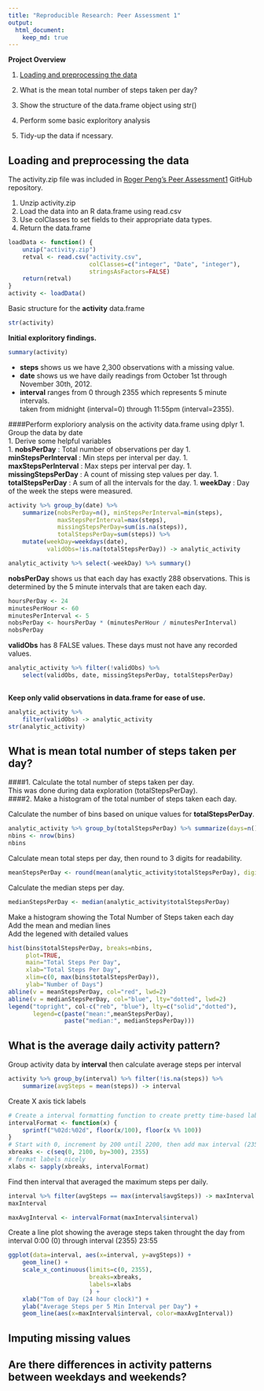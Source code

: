 ```yaml
---
title: "Reproducible Research: Peer Assessment 1"
output: 
  html_document:
    keep_md: true
---
```

__Project Overview__

1. [Loading and preprocessing the data][]

2. What is the mean total number of steps taken per day?

3. Show the structure of the data.frame object using str()

4. Perform some basic exploritory analysis

5. Tidy-up the data if ncessary.

## Loading and preprocessing the data
The activity.zip file was included in
[Roger Peng's Peer Assessment1][1] GitHub repository.


1. Unzip activity.zip  
1. Load the data into an R data.frame using read.csv  
1. Use colClasses to set fields to their appropriate data types.  
1. Return the data.frame
```r
loadData <- function() {
    unzip("activity.zip")
    retval <- read.csv("activity.csv", 
                       colClasses=c("integer", "Date", "integer"),
                       stringsAsFactors=FALSE)
    return(retval)
}
activity <- loadData()
```
Basic structure for the __activity__ data.frame
```r
str(activity)
```
__Initial exploritory findings.__
```r
summary(activity)
```
* __steps__ shows us we have 2,300 observations with a missing value.  
* __date__ shows us we have daily readings from October 1st through 
November 30th, 2012.  
* __interval__ ranges from 0 through 2355 which represents 5 minute intervals.  
taken from midnight (interval=0) through 11:55pm (interval=2355).
  
####Perform exploriory analysis on the activity data.frame using dplyr
<!--
```r
#load the dplyr package, but hide any messages that may result.
library(dplyr)
```
-->
1. Group the data by date  
1. Derive some helpful variables  
    1. __nobsPerDay__ : Total number of observations per day
    1. __minStepsPerInterval__ : Min steps per interval per day.
    1. __maxStepsPerInterval__ : Max steps per interval per day.
    1. __missingStepsPerDay__ : A count of missing step values per day.
    1. __totalStepsPerDay__ : A sum of all the intervals for the day.
    1. __weekDay__ : Day of the week the steps were measured.
```r
activity %>% group_by(date) %>% 
    summarize(nobsPerDay=n(), minStepsPerInterval=min(steps), 
              maxStepsPerInterval=max(steps),
              missingStepsPerDay=sum(is.na(steps)),
              totalStepsPerDay=sum(steps)) %>%
    mutate(weekDay=weekdays(date), 
           validObs=!is.na(totalStepsPerDay)) -> analytic_activity

analytic_activity %>% select(-weekDay) %>% summary()
```
__nobsPerDay__ shows us that each day has exactly 288 observations.  This is
determined by the 5 minute intervals that are taken each day.
```r
hoursPerDay <- 24
minutesPerHour <- 60
minutesPerInterval <- 5
nobsPerDay <- hoursPerDay * (minutesPerHour / minutesPerInterval)
nobsPerDay
```
__validObs__ has 8 FALSE values. These days must not have any recorded values.
```r
analytic_activity %>% filter(!validObs) %>% 
    select(validObs, date, missingStepsPerDay, totalStepsPerDay)
                                                   
```
__Keep only valid observations in data.frame for ease of use.__
```r
analytic_activity %>% 
    filter(validObs) -> analytic_activity
str(analytic_activity)
```

## What is mean total number of steps taken per day?  

####1. Calculate the total number of steps taken per day.  
    This was done during data exploration (totalStepsPerDay).  
####2. Make a histogram of the total number of steps taken each day.

Calculate the number of bins based on unique values for __totalStepsPerDay__.
```r
analytic_activity %>% group_by(totalStepsPerDay) %>% summarize(days=n()) -> bins
nbins <- nrow(bins)
nbins
```
Calculate mean total steps per day, then round to 3 digits for readability.
```r
meanStepsPerDay <- round(mean(analytic_activity$totalStepsPerDay), digits=3)
```
Calculate the median steps per day.
```r
medianStepsPerDay <- median(analytic_activity$totalStepsPerDay)
```
Make a histogram showing the Total Number of Steps taken each day  
Add the mean and median lines  
Add the legened with detailed values  
```r
hist(bins$totalStepsPerDay, breaks=nbins,
     plot=TRUE,
     main="Total Steps Per Day",  
     xlab="Total Steps Per Day",  
     xlim=c(0, max(bins$totalStepsPerDay)),
     ylab="Number of Days")
abline(v = meanStepsPerDay, col="red", lwd=2)
abline(v = medianStepsPerDay, col="blue", lty="dotted", lwd=2)
legend("topright", col-c("reb", "blue"), lty=c("solid","dotted"), 
       legend=c(paste("mean:",meanStepsPerDay), 
                paste("median:", medianStepsPerDay)))
```

## What is the average daily activity pattern?
Group activity data by __interval__ then calculate average steps per interval
```r
activity %>% group_by(interval) %>% filter(!is.na(steps)) %>%
    summarize(avgSteps = mean(steps)) -> interval
```

Create X axis tick labels
```r
# Create a interval formatting function to create pretty time-based labels
intervalFormat <- function(x) {
    sprintf("%02d:%02d", floor(x/100), floor(x %% 100))
}
# Start with 0, increment by 200 until 2200, then add max interval (2355)
xbreaks <- c(seq(0, 2100, by=300), 2355)
# format labels nicely
xlabs <- sapply(xbreaks, intervalFormat)
```
Find then interval that averaged the maximum steps per daily.
```r
interval %>% filter(avgSteps == max(interval$avgSteps)) -> maxInterval
maxInterval
```
```r
maxAvgInterval <- intervalFormat(maxInterval$interval)
```
Create a line plot showing the average steps taken throught the day from 
interval 0:00 (0) through interval (2355) 23:55
<!--
```r
library(ggplot2)
```
-->
```r
ggplot(data=interval, aes(x=interval, y=avgSteps)) +
    geom_line() +
    scale_x_continuous(limits=c(0, 2355),
                       breaks=xbreaks,
                       labels=xlabs
                       ) +
    xlab("Tom of Day (24 hour clock)") +
    ylab("Average Steps per 5 Min Interval per Day") +
    geom_line(aes(x=maxInterval$interval, color=maxAvgInterval))
```

## Imputing missing values



## Are there differences in activity patterns between weekdays and weekends?



[1]: http://github.com/rdpeng/RepData_PeerAssessment1
